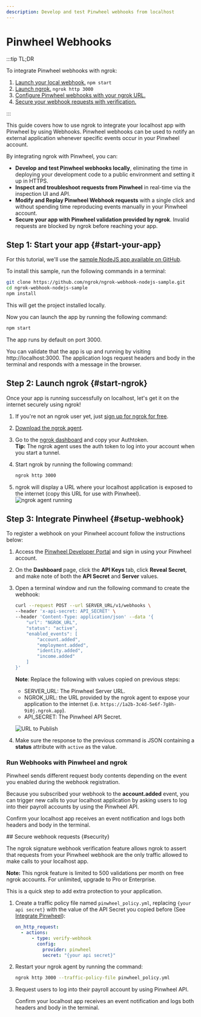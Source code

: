 ```yaml
---
description: Develop and test Pinwheel webhooks from localhost
---
```



# Pinwheel Webhooks

:::tip TL;DR

To integrate Pinwheel webhooks with ngrok:

1. [Launch your local webhook.](#start-your-app) `npm start`
1. [Launch ngrok.](#start-ngrok) `ngrok http 3000`
1. [Configure Pinwheel webhooks with your ngrok URL.](#setup-webhook)
1. [Secure your webhook requests with verification.](#security)

:::

This guide covers how to use ngrok to integrate your localhost app with Pinwheel by using Webhooks.
Pinwheel webhooks can be used to notify an external application whenever specific events occur in your Pinwheel account.

By integrating ngrok with Pinwheel, you can:

- **Develop and test Pinwheel webhooks locally**, eliminating the time in deploying your development code to a public environment and setting it up in HTTPS.
- **Inspect and troubleshoot requests from Pinwheel** in real-time via the inspection UI and API.
- **Modify and Replay Pinwheel Webhook requests** with a single click and without spending time reproducing events manually in your Pinwheel account.
- **Secure your app with Pinwheel validation provided by ngrok**. Invalid requests are blocked by ngrok before reaching your app.

## **Step 1**: Start your app {#start-your-app}

For this tutorial, we'll use the [sample NodeJS app available on GitHub](https://github.com/ngrok/ngrok-webhook-nodejs-sample).

To install this sample, run the following commands in a terminal:

```bash
git clone https://github.com/ngrok/ngrok-webhook-nodejs-sample.git
cd ngrok-webhook-nodejs-sample
npm install
```

This will get the project installed locally.

Now you can launch the app by running the following command:

```bash
npm start
```

The app runs by default on port 3000.

You can validate that the app is up and running by visiting http://localhost:3000. The application logs request headers and body in the terminal and responds with a message in the browser.

## **Step 2**: Launch ngrok {#start-ngrok}

Once your app is running successfully on localhost, let's get it on the internet securely using ngrok!

1. If you're not an ngrok user yet, just [sign up for ngrok for free](https://ngrok.com/signup).

1. [Download the ngrok agent](https://download.ngrok.com).

1. Go to the [ngrok dashboard](https://dashboard.ngrok.com) and copy your Authtoken. <br />
   **Tip:** The ngrok agent uses the auth token to log into your account when you start a tunnel.
1. Start ngrok by running the following command:

   ```bash
   ngrok http 3000
   ```

1. ngrok will display a URL where your localhost application is exposed to the internet (copy this URL for use with Pinwheel).
   ![ngrok agent running](/img/integrations/launch_ngrok_tunnel.png)

## **Step 3**: Integrate Pinwheel {#setup-webhook}

To register a webhook on your Pinwheel account follow the instructions below:

1. Access the [Pinwheel Developer Portal](https://developer.getpinwheel.com/) and sign in using your Pinwheel account.

1. On the **Dashboard** page, click the **API Keys** tab, click **Reveal Secret**, and make note of both the **API Secret** and **Server** values.

1. Open a terminal window and run the following command to create the webhook:

   ```bash
   curl --request POST --url SERVER_URL/v1/webhooks \
   --header 'x-api-secret: API_SECRET' \
   --header 'Content-Type: application/json' --data '{
       "url": "NGROK_URL",
       "status": "active",
       "enabled_events": [
           "account.added",
           "employment.added",
           "identity.added",
           "income.added"
       ]
   }'
   ```

   **Note**: Replace the following with values copied on previous steps:
   - SERVER_URL: The Pinwheel Server URL.
   - NGROK_URL: the URL provided by the ngrok agent to expose your application to the internet (i.e. `https://1a2b-3c4d-5e6f-7g8h-9i0j.ngrok.app`).
   - API_SECRET: The Pinwheel API Secret.

   ![URL to Publish](img/ngrok_url_configuration_pinwheel.png)

1. Make sure the response to the previous command is JSON containing a **status** attribute with `active` as the value.

### Run Webhooks with Pinwheel and ngrok

Pinwheel sends different request body contents depending on the event you enabled during the webhook registration.

Because you subscribed your webhook to the **account.added** event, you can trigger new calls to your localhost application by asking users to log into their payroll accounts by using the Pinwheel API.

Confirm your localhost app receives an event notification and logs both headers and body in the terminal.

<InspectingRequests />

<ReplayingRequests />
## Secure webhook requests {#security}

The ngrok signature webhook verification feature allows ngrok to assert that requests from your Pinwheel webhook are the only traffic allowed to make calls to your localhost app.

**Note:** This ngrok feature is limited to 500 validations per month on free ngrok accounts. For unlimited, upgrade to Pro or Enterprise.

This is a quick step to add extra protection to your application.

1. Create a traffic policy file named `pinwheel_policy.yml`, replacing `{your api secret}` with the value of the API Secret you copied before (See [Integrate Pinwheel](#setup-webhook)):

   ```yaml
   on_http_request:
     - actions:
         - type: verify-webhook
           config:
             provider: pinwheel
             secret: "{your api secret}"
   ```

1. Restart your ngrok agent by running the command:

   ```bash
   ngrok http 3000 --traffic-policy-file pinwheel_policy.yml
   ```

1. Request users to log into their payroll account by using Pinwheel API.

   Confirm your localhost app receives an event notification and logs both headers and body in the terminal.
